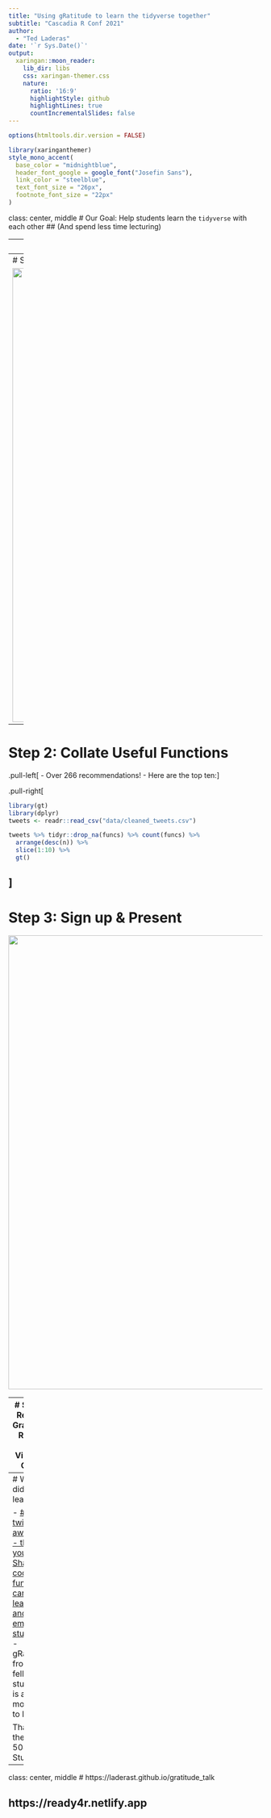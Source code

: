 ```yaml
---
title: "Using gRatitude to learn the tidyverse together"
subtitle: "Cascadia R Conf 2021"  
author: 
  - "Ted Laderas"
date: '`r Sys.Date()`'
output:
  xaringan::moon_reader:
    lib_dir: libs
    css: xaringan-themer.css
    nature:
      ratio: '16:9'
      highlightStyle: github
      highlightLines: true
      countIncrementalSlides: false
---
```


```r
options(htmltools.dir.version = FALSE)
```

```r
library(xaringanthemer)
style_mono_accent(
  base_color = "midnightblue",
  header_font_google = google_font("Josefin Sans"),
  link_color = "steelblue",
  text_font_size = "26px",
  footnote_font_size = "22px"
)
```
class: center, middle
# Our Goal: Help students learn the `tidyverse` with each other
## (And spend less time lecturing)

---
# Step 1: Ask #RStats Twitter for Help

```r
knitr::include_graphics("image/tweet1.png")
```

---
# Step 1b: Get responses

<img src="image/tidyverse.gif" width=900>

---
# Step 2: Collate Useful Functions

.pull-left[
- Over 266 recommendations!
- Here are the top ten:
]

.pull-right[
```r
library(gt)
library(dplyr)
tweets <- readr::read_csv("data/cleaned_tweets.csv")

tweets %>% tidyr::drop_na(funcs) %>% count(funcs) %>%
  arrange(desc(n)) %>%
  slice(1:10) %>%
  gt()
```
]
---
# Step 3: Sign up & Present 

<image src="image/assignment.png" width = 900>

---
# Step 4: Recieve Gratitude, Repeat the Virtuous Cycle

- `17:39:17	 From  JK : Thanks JT, super helpful!`
- `17:45:47	 From  SS : Awesome! Thanks`
- `17:45:48	 From  KL : Great job both of you!!`
- `17:46:04	 From  BK : Thanks to both of you. Great job.`

---
# What did we learn?

- [#Rstats twitter is awesome - thank you!](https://laderast.github.io/articles/tidyverse_functions/)
- [Sharing cool functions can drive learning and empower students](https://sph-r-programming.netlify.app/functions)
- gRatitude from fellow students is a good motivator to learn

Thanks to the BSTA 504 Students!

---
class: center, middle
# https://laderast.github.io/gratitude_talk

## https://ready4r.netlify.app

